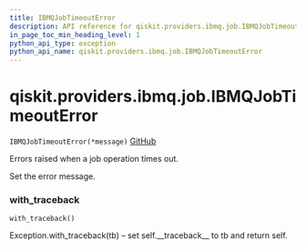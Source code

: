 ```yaml
---
title: IBMQJobTimeoutError
description: API reference for qiskit.providers.ibmq.job.IBMQJobTimeoutError
in_page_toc_min_heading_level: 1
python_api_type: exception
python_api_name: qiskit.providers.ibmq.job.IBMQJobTimeoutError
---
```


# qiskit.providers.ibmq.job.IBMQJobTimeoutError

<span id="qiskit.providers.ibmq.job.IBMQJobTimeoutError" />

`IBMQJobTimeoutError(*message)` [GitHub](https://github.com/qiskit/qiskit-ibmq-provider/tree/stable/0.14/qiskit/providers/ibmq/job/exceptions.py "view source code")

Errors raised when a job operation times out.

Set the error message.

### with\_traceback

<span id="qiskit.providers.ibmq.job.IBMQJobTimeoutError.with_traceback" />

`with_traceback()`

Exception.with\_traceback(tb) – set self.\_\_traceback\_\_ to tb and return self.

